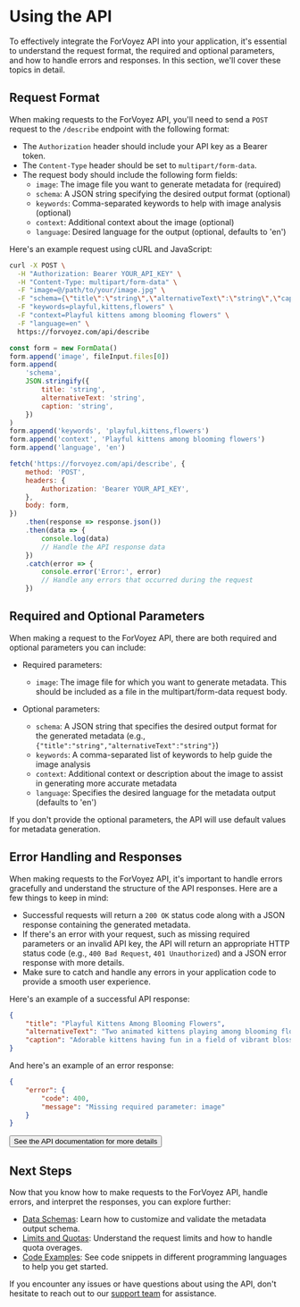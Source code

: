 # Using the API

To effectively integrate the ForVoyez API into your application, it's essential to understand the request format, the required and optional parameters, and how to handle errors and responses. In this section, we'll cover these topics in detail.

## Request Format

When making requests to the ForVoyez API, you'll need to send a `POST` request to the `/describe` endpoint with the following format:

- The `Authorization` header should include your API key as a Bearer token.
- The `Content-Type` header should be set to `multipart/form-data`.
- The request body should include the following form fields:
  - `image`: The image file you want to generate metadata for (required)
  - `schema`: A JSON string specifying the desired output format (optional)
  - `keywords`: Comma-separated keywords to help with image analysis (optional)
  - `context`: Additional context about the image (optional)
  - `language`: Desired language for the output (optional, defaults to 'en')

Here's an example request using cURL and JavaScript:

```bash
curl -X POST \
  -H "Authorization: Bearer YOUR_API_KEY" \
  -H "Content-Type: multipart/form-data" \
  -F "image=@/path/to/your/image.jpg" \
  -F "schema={\"title\":\"string\",\"alternativeText\":\"string\",\"caption\":\"string\"}" \
  -F "keywords=playful,kittens,flowers" \
  -F "context=Playful kittens among blooming flowers" \
  -F "language=en" \
  https://forvoyez.com/api/describe
```

```javascript
const form = new FormData()
form.append('image', fileInput.files[0])
form.append(
	'schema',
	JSON.stringify({
		title: 'string',
		alternativeText: 'string',
		caption: 'string',
	})
)
form.append('keywords', 'playful,kittens,flowers')
form.append('context', 'Playful kittens among blooming flowers')
form.append('language', 'en')

fetch('https://forvoyez.com/api/describe', {
	method: 'POST',
	headers: {
		Authorization: 'Bearer YOUR_API_KEY',
	},
	body: form,
})
	.then(response => response.json())
	.then(data => {
		console.log(data)
		// Handle the API response data
	})
	.catch(error => {
		console.error('Error:', error)
		// Handle any errors that occurred during the request
	})
```

## Required and Optional Parameters

When making a request to the ForVoyez API, there are both required and optional parameters you can include:

- Required parameters:

  - `image`: The image file for which you want to generate metadata. This should be included as a file in the multipart/form-data request body.

- Optional parameters:
  - `schema`: A JSON string that specifies the desired output format for the generated metadata (e.g., `{"title":"string","alternativeText":"string"}`)
  - `keywords`: A comma-separated list of keywords to help guide the image analysis
  - `context`: Additional context or description about the image to assist in generating more accurate metadata
  - `language`: Specifies the desired language for the metadata output (defaults to 'en')

If you don't provide the optional parameters, the API will use default values for metadata generation.

## Error Handling and Responses

When making requests to the ForVoyez API, it's important to handle errors gracefully and understand the structure of the API responses. Here are a few things to keep in mind:

- Successful requests will return a `200 OK` status code along with a JSON response containing the generated metadata.
- If there's an error with your request, such as missing required parameters or an invalid API key, the API will return an appropriate HTTP status code (e.g., `400 Bad Request`, `401 Unauthorized`) and a JSON error response with more details.
- Make sure to catch and handle any errors in your application code to provide a smooth user experience.

Here's an example of a successful API response:

```json
{
	"title": "Playful Kittens Among Blooming Flowers",
	"alternativeText": "Two animated kittens playing among blooming flowers with a clear blue sky",
	"caption": "Adorable kittens having fun in a field of vibrant blossoms under the clear blue sky"
}
```

And here's an example of an error response:

```json
{
	"error": {
		"code": 400,
		"message": "Missing required parameter: image"
	}
}
```

<div className="not-prose">
	<Button href="/api-documentation" variant="text" arrow="right">
		See the API documentation for more details
	</Button>
</div>

## Next Steps

Now that you know how to make requests to the ForVoyez API, handle errors, and interpret the responses, you can explore further:

- [Data Schemas](/data-schemas): Learn how to customize and validate the metadata output schema.
- [Limits and Quotas](/limits-and-quotas): Understand the request limits and how to handle quota overages.
- [Code Examples](/code-examples): See code snippets in different programming languages to help you get started.

If you encounter any issues or have questions about using the API, don't hesitate to reach out to our [support team](/support) for assistance.
